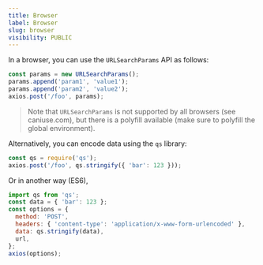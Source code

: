 ```yaml
---
title: Browser
label: Browser
slug: browser
visibility: PUBLIC
---
```

In a browser, you can use the `URLSearchParams` API as follows:

```js
const params = new URLSearchParams();
params.append('param1', 'value1');
params.append('param2', 'value2');
axios.post('/foo', params);
```
> Note that `URLSearchParams` is not supported by all browsers (see caniuse.com), but there is a polyfill available (make sure to polyfill the global environment).

Alternatively, you can encode data using the `qs` library:
```js
const qs = require('qs');
axios.post('/foo', qs.stringify({ 'bar': 123 }));
```

Or in another way (ES6),
```js
import qs from 'qs';
const data = { 'bar': 123 };
const options = {
  method: 'POST',
  headers: { 'content-type': 'application/x-www-form-urlencoded' },
  data: qs.stringify(data),
  url,
};
axios(options);
```